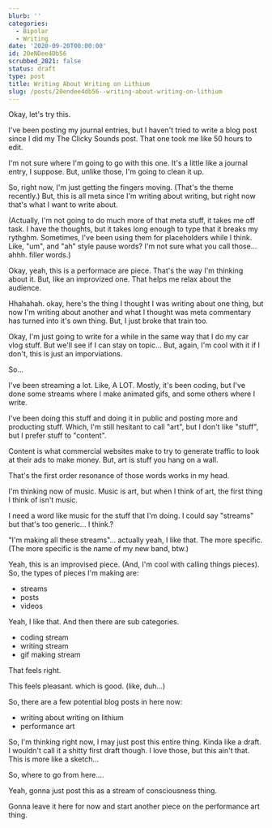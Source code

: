 ```yaml
---
blurb: ''
categories:
  - Bipolar
  - Writing
date: '2020-09-20T00:00:00'
id: 20eNDee4Db56
scrubbed_2021: false
status: draft
type: post
title: Writing About Writing on Lithium
slug: /posts/20endee4db56--writing-about-writing-on-lithium
---
```


Okay, let's try this. 

I've been posting my journal entries, but I haven't tried to write a blog post since I did my The Clicky Sounds post. That one took me like 50 hours to edit. 

I'm not sure where I'm going to go with this one. It's a little like a journal entry, I suppose. But, unlike those, I'm going to clean it up. 

So, right now, I'm just getting the fingers moving. (That's the theme recently.) But, this is all meta since I'm writing about writing, but right now that's what I want to write about. 

(Actually, I'm not going to do much more of that meta stuff, it takes me off task. I have the thoughts, but it takes long enough to type that it breaks my rythghm. Sometimes, I've been using them for placeholders while I think.  Like, "um", and "ah" style pause words? I'm not sure what you call those... ahhh. filler words.)

Okay, yeah, this is a performace are piece. That's the way I'm thinking about it. But, like an improvized one. That helps me relax about the audience. 

Hhahahah. okay, here's the thing I thought I was writing about one thing, but now I'm writing about another and what I thought was meta commentary has turned into it's own thing. But, I just broke that train too. 

Okay, I'm just going to write for a while in the same way that I do my car vlog stuff. But we'll see if I can stay on topic... But, again, I'm cool with it if I don't, this is just an imporviations. 

So...

I've been streaming a lot. Like, A LOT. Mostly, it's been coding, but I've done some streams where I make animated gifs, and some others where I write. 

I've been doing this stuff and doing it in public and posting more and producting stuff. Which, I'm still hesitant to call "art", but I don't like "stuff", but I prefer stuff to "content". 

Content is what commercial websites make to try to generate traffic to look at their ads to make money. But, art is stuff you hang on a wall. 

That's the first order resonance of those words works in my head. 

I'm thinking now of music. Music is art, but when I think of art, the first thing I think of isn't music. 

I need a word like music for the stuff that I'm doing. I could say "streams" but that's too generic... I think.? 

"I'm making all these streams"... actually yeah, I like that. The more specific. (The more specific is the name of my new band, btw.)

Yeah, this is an improvised piece. (And, I'm cool with calling things pieces). So, the types of pieces I'm making are:

- streams
- posts
- videos

Yeah, I like that. And then there are sub categories.

- coding stream
- writing stream
- gif making stream

That feels right. 

This feels pleasant. which is good. (like, duh...)

So, there are a few potential blog posts in here now:

- writing about writing on lithium
- performance art 

So, I'm thinking right now, I may just post this entire thing. Kinda like a draft. I wouldn't call it a shitty first draft though. I love those, but this ain't that. This is more like a sketch... 

So, where to go from here....

Yeah, gonna just post this as a stream of consciousness thing. 

Gonna leave it here for now and start another piece on the performance art thing.
